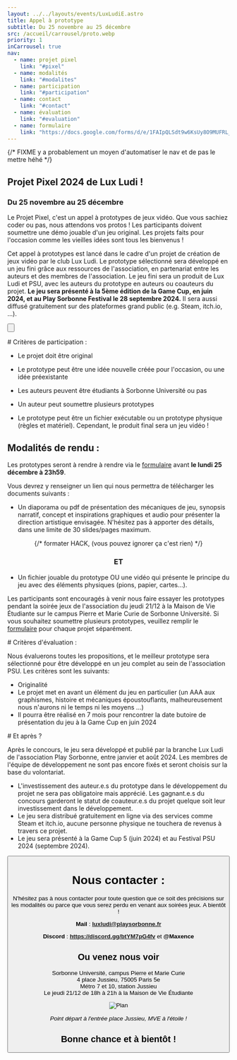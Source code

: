 ```yaml
---
layout: ../../layouts/events/LuxLudiE.astro
title: Appel à prototype
subtitle: Du 25 novembre au 25 décembre
src: /accueil/carrousel/proto.webp
priority: 1
inCarrousel: true
nav:
  - name: projet pixel
    link: "#pixel"
  - name: modalités
    link: "#modalites"
  - name: participation
    link: "#participation"
  - name: contact
    link: "#contact"
  - name: évaluation
    link: "#evaluation"
  - name: formulaire
    link: "https://docs.google.com/forms/d/e/1FAIpQLSdt9w6KsUy8O9MUFRL_fMB930OxsCBi7YLjBlATiU5pihKSmw/viewform?usp=sf_link"
---
```


{/* FIXME y a probablement un moyen d'automatiser le nav et de pas le mettre héhé */}


<Section id="pixel">

# Projet Pixel 2024 de Lux Ludi !

### Du 25 novembre au 25 décembre

<ColorLigne />

Le Projet Pixel, c'est un appel à prototypes de jeux vidéo. Que vous sachiez coder ou pas, nous attendons vos protos ! Les participants doivent soumettre une démo jouable d'un jeu original. Les projets faits pour l'occasion comme les vieilles idées sont tous les bienvenus !

Cet appel à prototypes est lancé dans le cadre d'un projet de création de jeux vidéo par le club Lux Ludi. Le prototype sélectionné sera développé en un jeu fini grâce aux ressources de l'association, en partenariat entre les auteurs et des membres de l'association. Le jeu fini sera un produit de Lux Ludi et PSU, avec les auteurs du prototype en auteurs ou coauteurs du projet. **Le jeu sera présenté à la 5ème édition de la Game Cup, en juin 2024, et au Play Sorbonne Festival le 28 septembre 2024.** Il sera aussi diffusé gratuitement sur des plateformes grand public (e.g. Steam, itch.io, …).

<Button
  link="https://docs.google.com/forms/d/e/1FAIpQLSdt9w6KsUy8O9MUFRL_fMB930OxsCBi7YLjBlATiU5pihKSmw/viewform?usp=sf_link"
  text="Formulaire de soumission !"
  paddingTop="20px"
/>

</Section>

<SectionB id="participation">
# Critères de participation :

<ColorLigne />

- Le projet doit être original

- Le prototype peut être une idée nouvelle créée pour l'occasion, ou une idée préexistante

- Les auteurs peuvent être étudiants à Sorbonne Université ou pas

- Un auteur peut soumettre plusieurs prototypes

- Le prototype peut être un fichier exécutable ou un prototype physique (règles et matériel). Cependant, le produit final sera un jeu vidéo !

</SectionB>

<Section id="modalites">

# Modalités de rendu :

<ColorLigne />

Les prototypes seront à rendre à rendre via le [formulaire][formulaire] avant **le lundi 25 décembre à 23h59**.

Vous devrez y renseigner un lien qui nous permettra de télécharger les documents suivants :

- Un diaporama ou pdf de présentation des mécaniques de jeu, synopsis narratif, concept et inspirations graphiques et audio pour présenter la direction artistique envisagée. N'hésitez pas à apporter des détails, dans une limite de 30 slides/pages maximum.

<center>

{/* formater HACK, (vous pouvez ignorer ça c'est rien) */}

### ET

</center>

- Un fichier jouable du prototype OU une vidéo qui présente le principe du jeu avec des éléments physiques (pions, papier, cartes…).

Les participants sont encouragés à venir nous faire essayer les prototypes pendant la soirée jeux de l'association du jeudi 21/12 à la Maison de Vie Étudiante sur le campus Pierre et Marie Curie de Sorbonne Université. Si vous souhaitez soumettre plusieurs prototypes, veuillez remplir le [formulaire][formulaire] pour chaque projet séparément.

</Section>

<SectionB id="evaluation">
# Critères d'évaluation :

<ColorLigne />

Nous évaluerons toutes les propositions, et le meilleur prototype sera sélectionné pour être développé en un jeu complet au sein de l'association PSU. Les critères sont les suivants:

- Originalité
- Le projet met en avant un élément du jeu en particulier (un AAA aux graphismes, histoire et mécaniques époustouflants, malheureusement nous n'aurons ni le temps ni les moyens …)
- Il pourra être réalisé en 7 mois pour rencontrer la date butoire de présentation du jeu à la Game Cup en juin 2024

</SectionB>

<Section id="et_apres">
# Et après ?

<ColorLigne />

Après le concours, le jeu sera développé et publié par la branche Lux Ludi de l'association Play Sorbonne, entre janvier et août 2024. Les membres de l'équipe de développement ne sont pas encore fixés et seront choisis sur la base du volontariat.

- L'investissement des auteur.e.s du prototype dans le développement du projet ne sera pas obligatoire mais apprécié. Les gagnant.e.s du concours garderont le statut de coauteur.e.s du projet quelque soit leur investissement dans le développement. 
- Le jeu sera distribué gratuitement en ligne via des services comme Steam et itch.io, aucune personne physique ne touchera de revenus à travers ce projet.
- Le jeu sera présenté à la Game Cup 5 (juin 2024) et au Festival PSU 2024 (septembre 2024).

</Section>

<Button
  link="https://docs.google.com/forms/d/e/1FAIpQLSdt9w6KsUy8O9MUFRL_fMB930OxsCBi7YLjBlATiU5pihKSmw/viewform?usp=sf_link"
  text="Formulaire de soumission !"
  paddingBottom="30px"
/>

<SectionB id="contact">

# Nous contacter :

<ColorLigne />

N'hésitez pas à nous contacter pour toute question que ce soit des précisions sur les modalités ou parce que vous serez perdu en venant aux soirées jeux. A bientôt !

**Mail** : **luxludi@playsorbonne.fr**

**Discord** : **https://discord.gg/btYM7pG4fv** et **@Maxence**

## Ou venez nous voir

Sorbonne Université, campus Pierre et Marie Curie  
4 place Jussieu, 75005 Paris 5e  
Métro 7 et 10, station Jussieu  
Le jeudi 21/12 de 18h à 21h à la Maison de Vie Étudiante

![Plan](/super_carte.png)

<center>

_Point départ à l'entrée place Jussieu, MVE à l'étoile !_

</center>


## Bonne chance et à bientôt !

</SectionB>


[formulaire]: https://docs.google.com/forms/d/e/1FAIpQLSdt9w6KsUy8O9MUFRL_fMB930OxsCBi7YLjBlATiU5pihKSmw/viewform?usp=sf_link

